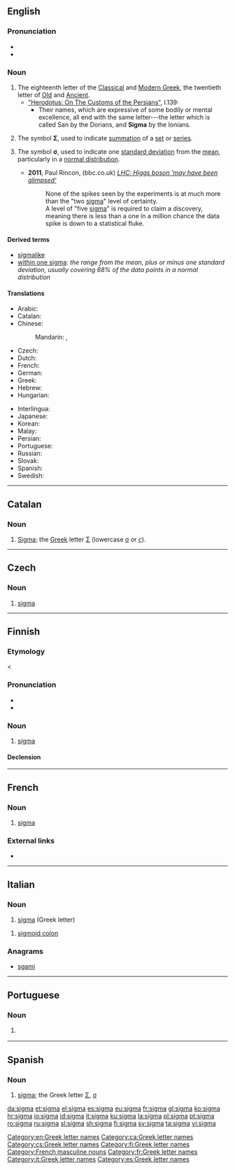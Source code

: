 ==English==
{{letter_disp2|rho|[[image:Greek_uc_sigma.svg|33px]][[image:Greek_lc_sigma1.png|30px]][[image:Greek_lc_sigma2.png|23px]]|tau|σίγμα|Σ|σ}}

===Pronunciation===
* {{IPA|/ˈsɪɡmə/|lang=en}}
* {{audio|En-us-sigma.ogg|Audio (US)|lang=en}}

===Noun===
{{en-noun}}

# The eighteenth letter of the [[Classical Greek|Classical]] and [[Modern Greek]], the twentieth letter of [[Old Greek|Old]] and [[Ancient Greek|Ancient]].
#* [http://www.ancient.eu/article/149/ "Herodotus: On The Customs of the Persians"], I.139:
#** Their names, which are expressive of some bodily or mental excellence, all end with the same letter---the letter which is called San by the Dorians, and '''Sigma''' by the Ionians.
# {{label|en|mathematics}} The symbol '''Σ''', used to indicate [[summation]] of a [[set]] or [[series]].
# {{label|en|statistics}} The symbol '''σ''', used to indicate one [[standard deviation]] from the [[mean]], particularly in a [[normal distribution]].
#* '''2011''', Paul Rincon, (bbc.co.uk) ''[http://www.bbc.co.uk/news/science-environment-16158374 LHC: Higgs boson 'may have been glimpsed']''
#*: None of the spikes seen by the experiments is at much more than the "two [[sigma]]" level of certainty.<br>A level of "five [[sigma]]" is required to claim a discovery, meaning there is less than a one in a million chance the data spike is down to a statistical fluke. <!-- Note: a search of "five sigma" in Wolfram Alpha yields the fact that P(z>5) = 2.867 x 10^-7 which is less than one in a million (but not less than one in ten million). -->

====Derived terms====
* [[sigmalike]]
* [[within one sigma]]: ''the range from the mean, plus or minus one standard deviation, usually covering 68% of the data points in a normal distribution''

====Translations====
{{trans-top|letter of the Greek alphabet}}
* Arabic: {{t|ar|سِيغْمَا|f}}
* Catalan: {{t|ca|sigma|f}}
* Chinese:
*: Mandarin: {{t+|cmn|西格瑪|sc=Hani}}, {{t|cmn|西格马|tr=xīgémǎ|sc=Hani}}
* Czech: {{t|cs|sigma|n}}
* Dutch: {{t|nl|sigma|m}}
* French: {{t+|fr|sigma|m}}
* German: {{t+|de|Sigma|n}}
* Greek: {{t+|el|σίγμα|n}}
* Hebrew: {{t|he|סִיגְמָא|f|tr=sígma}}
* Hungarian: {{t|hu|szigma}}
{{trans-mid}}
* Interlingua: {{t|ia|sigma}}
* Japanese: {{t|ja|シグマ|tr=shiguma}}
* Korean: {{t+|ko|시그마|sc=Kore}}
* Malay: {{t|ms|sigma}}
* Persian: {{t+|fa|سیگما|tr=sigmâ|sc=fa-Arab}}
* Portuguese: {{t+|pt|sigma|m}}
* Russian: {{t+|ru|си́гма|f}}
* Slovak: {{t|sk|sigma|n}}
* Spanish: {{t+|es|sigma|f}}
* Swedish: {{t+|sv|sigma}}
{{trans-bottom}}

[[Category:en:Greek letter names]]

----

==Catalan==

===Noun===
{{ca-noun|f}}

# [[#English|Sigma]]; the [[Appendix:Greek script|Greek]] letter [[Σ]] (lowercase [[σ]] or [[ς]]).

[[Category:ca:Greek letter names]]

----

==Czech==

===Noun===
{{cs-noun|g=n}}

# [[#English|sigma]]

[[Category:cs:Greek letter names]]

----

==Finnish==

===Etymology===
< {{etyl|grc|fi}} {{m|grc|σίγμα}}
{{enum|rhoo|tau|Greek letter|Σσ|lang=fi}}
{{wikipedia|lang=fi|Sigma}}

===Pronunciation===
* {{fi-IPA}}
* {{hyphenation|sig|ma|lang=fi}}

===Noun===
{{fi-noun}}

# [[#English|sigma]] {{gloss|Greek letter}}

====Declension====
{{fi-decl-kala|sigm|||a}}

[[Category:fi:Greek letter names]]

----

==French==

===Noun===
{{fr-noun|m|sigma}}

# [[#English|sigma]] {{gloss|Greek letter}}

===External links===
* {{R:TLFi}}

[[Category:French masculine nouns]]
[[Category:fr:Greek letter names]]

----

==Italian==

===Noun===
{{wikipedia|lang=it}}
{{head|it|noun|g=m|g2=f|invariable}}

# [[#English|sigma]] (Greek letter)

{{head|it|noun|g=m|invariable}}

# [[sigmoid colon]]

===Anagrams===
* [[sgami#Italian|sgami]]

[[Category:it:Greek letter names]]

----

==Portuguese==

===Noun===
{{pt-noun|m}}

# {{l|en|sigma}} {{gloss|name of the Greek letter Σ, σ}}

----

==Spanish==

===Noun===
{{es-noun|f}}

# [[#English|sigma]]; the Greek letter [[Σ]], [[σ]]

[[Category:es:Greek letter names]]

[[da:sigma]]
[[et:sigma]]
[[el:sigma]]
[[es:sigma]]
[[eu:sigma]]
[[fr:sigma]]
[[gl:sigma]]
[[ko:sigma]]
[[hr:sigma]]
[[io:sigma]]
[[id:sigma]]
[[it:sigma]]
[[ku:sigma]]
[[la:sigma]]
[[pl:sigma]]
[[pt:sigma]]
[[ro:sigma]]
[[ru:sigma]]
[[sl:sigma]]
[[sh:sigma]]
[[fi:sigma]]
[[sv:sigma]]
[[ta:sigma]]
[[vi:sigma]]